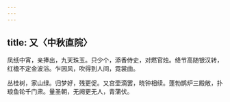 ```yaml
---
---
---
```

title: 又〈中秋直院〉
---



凤纸中宵，亲捧出，九天珠玉。只少个，添香侍史，对燃官烛。绛节高随银汉转，红檐不定金波浴。乍因风，吹得到人间，霓裳曲。

丛桂树，家山绿。归梦好，残更促。又宫壶滴罢，晓钟相续。蓬勃鹊炉三殿敞，扑琅鱼𬬭千门肃。量圣朝，无阙更无人，青蒲伏。